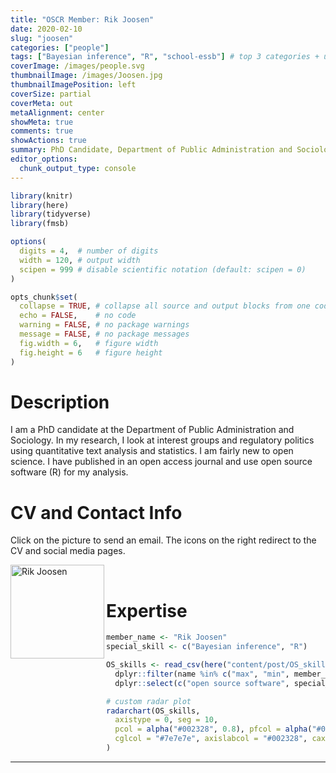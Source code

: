 ```yaml
---
title: "OSCR Member: Rik Joosen"
date: 2020-02-10
slug: "joosen"
categories: ["people"]
tags: ["Bayesian inference", "R", "school-essb"] # top 3 categories + unique + school
coverImage: /images/people.svg
thumbnailImage: /images/Joosen.jpg
thumbnailImagePosition: left
coverSize: partial
coverMeta: out
metaAlignment: center
showMeta: true
comments: true
showActions: true
summary: PhD Candidate, Department of Public Administration and Sociology, ESSB
editor_options: 
  chunk_output_type: console
---
```


```r

library(knitr)
library(here)
library(tidyverse)
library(fmsb)

options(
  digits = 4,  # number of digits
  width = 120, # output width
  scipen = 999 # disable scientific notation (default: scipen = 0)
)

opts_chunk$set(
  collapse = TRUE, # collapse all source and output blocks from one code chunk into a single block
  echo = FALSE,    # no code
  warning = FALSE, # no package warnings
  message = FALSE, # no package messages
  fig.width = 6,   # figure width
  fig.height = 6   # figure height
)

```

# Description

I am a PhD candidate at the Department of Public Administration and Sociology. In my research, I look at interest groups and regulatory politics using quantitative text analysis and statistics. I am fairly new to open science. I have published in an open access journal and use open source software (R) for my analysis.

# CV and Contact Info

Click on the picture to send an email. The icons on the right redirect to the CV and social media pages.

<!-- EMAIL -->
<p>
  <a href="mailto:joosen@essb.eur.nl">
  <img border="0" alt="Rik Joosen" src="/images/Joosen.jpg" width="150" height="150" align="left">
  </a>
</p>

<!-- CV -->
<p align="center">
  <a href="https://www.linkedin.com/in/rik-joosen-34041531/" class="fa fa-file fa-2x" style="color:#00B969;">
  </a>
</p>

<!-- RESEARCHGATE -->
<p align="center">
  <a href="https://www.researchgate.net/profile/Rik_Joosen" class="ai ai-researchgate fa-2x" style="color:#000000;">
  </a>
</p>

<!-- ORCID -->
<p align="center">
  <a href="https://orcid.org/0000-0002-0047-6098" class="ai ai-orcid fa-2x" style="color:#000000;">
  </a>
</p>

<BR>

# Expertise

```r

member_name <- "Rik Joosen"
special_skill <- c("Bayesian inference", "R")

OS_skills <- read_csv(here("content/post/OS_skills.csv")) %>%
  dplyr::filter(name %in% c("max", "min", member_name)) %>%
  dplyr::select(c("open source software", special_skill, "data sharing", "data management", "preregistration", "open access", "reproducible analysis"))

# custom radar plot
radarchart(OS_skills,
  axistype = 0, seg = 10,
  pcol = alpha("#002328", 0.8), pfcol = alpha("#00B969", 0.6), plwd = 4, centerzero = TRUE, # polygon
  cglcol = "#7e7e7e", axislabcol = "#002328", caxislabels = seq(0, 10, 2), cglwd = 0.8 # grid
)

```

***


